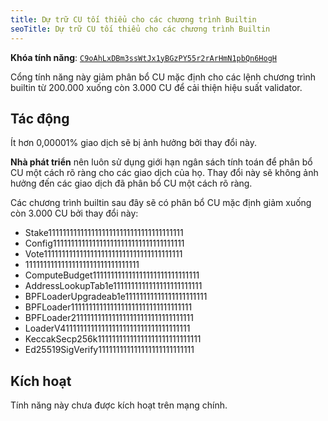 ```yaml
---
title: Dự trữ CU tối thiểu cho các chương trình Builtin
seoTitle: Dự trữ CU tối thiểu cho các chương trình Builtin
---
```


**Khóa tính năng**:
[`C9oAhLxDBm3ssWtJx1yBGzPY55r2rArHmN1pbQn6HogH`](https://explorer.solana.com/address/C9oAhLxDBm3ssWtJx1yBGzPY55r2rArHmN1pbQn6HogH)

Cổng tính năng này giảm phân bổ CU mặc định cho các lệnh chương trình builtin từ
200.000 xuống còn 3.000 CU để cải thiện hiệu suất validator.

## Tác động

Ít hơn 0,00001% giao dịch sẽ bị ảnh hưởng bởi thay đổi này.

**Nhà phát triển** nên luôn sử dụng giới hạn ngân sách tính toán để phân bổ CU
một cách rõ ràng cho các giao dịch của họ. Thay đổi này sẽ không ảnh hưởng đến
các giao dịch đã phân bổ CU một cách rõ ràng.

Các chương trình builtin sau đây sẽ có phân bổ CU mặc định giảm xuống còn 3.000
CU bởi thay đổi này:

- Stake11111111111111111111111111111111111111
- Config1111111111111111111111111111111111111
- Vote111111111111111111111111111111111111111
- 11111111111111111111111111111111
- ComputeBudget111111111111111111111111111111
- AddressLookupTab1e1111111111111111111111111
- BPFLoaderUpgradeab1e11111111111111111111111
- BPFLoader1111111111111111111111111111111111
- BPFLoader2111111111111111111111111111111111
- LoaderV411111111111111111111111111111111111
- KeccakSecp256k11111111111111111111111111111
- Ed25519SigVerify111111111111111111111111111

## Kích hoạt

Tính năng này chưa được kích hoạt trên mạng chính.
